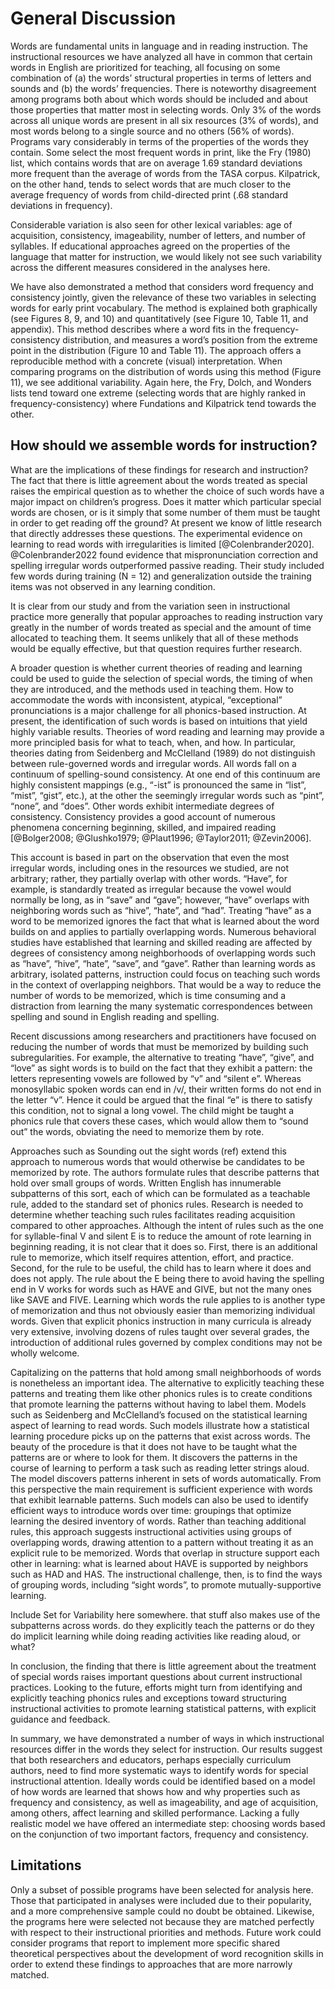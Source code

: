 # General Discussion
Words are fundamental units in language and in reading instruction. The instructional resources we have analyzed all have in common that certain words in English are prioritized for teaching, all focusing on some combination of (a) the words’ structural properties in terms of letters and sounds and (b) the words’ frequencies. There is noteworthy disagreement among programs both about which words should be included and about those properties that matter most in selecting words. Only 3% of the words across all unique words are present in all six resources (3% of words), and most words belong to a single source and no others (56% of words). Programs vary considerably in terms of the properties of the words they contain. Some select the most frequent words in print, like the Fry (1980) list, which contains words that are on average 1.69 standard deviations more frequent than the average of words from the TASA corpus. Kilpatrick, on the other hand, tends to select words that are much closer to the average frequency of words from child-directed print (.68 standard deviations in frequency).

Considerable variation is also seen for other lexical variables: age of acquisition, consistency, imageability, number of letters, and number of syllables. If educational approaches agreed on the properties of the language that matter for instruction, we would likely not see such variability across the different measures considered in the analyses here. 

We have also demonstrated a method that considers word frequency and consistency jointly, given the relevance of these two variables in selecting words for early print vocabulary. The method is explained both graphically (see Figures 8, 9, and 10) and quantitatively (see Figure 10, Table 11, and appendix). This method describes where a word fits in the frequency-consistency distribution, and measures a word's position from the extreme point in the distribution (Figure 10 and Table 11). The approach offers a reproducible method with a concrete (visual) interpretation. When comparing programs on the distribution of words using this method (Figure 11), we see additional variability. Again here, the Fry, Dolch, and Wonders lists tend toward one extreme (selecting words that are highly ranked in frequency-consistency) where Fundations and Kilpatrick tend towards the other.

## How should we assemble words for instruction?
What are the implications of these findings for research and instruction? The fact that there is little agreement about the words treated as special raises the empirical question as to whether the choice of such words have a major impact on children’s progress. Does it matter which particular special words are chosen, or is it simply that some number of them must be taught in order to get reading off the ground? At present we know of little research that directly addresses these questions. The experimental evidence on learning to read words with irregularities is limited [@Colenbrander2020]. @Colenbrander2022 found evidence that mispronunciation correction and spelling irregular words outperformed passive reading. Their study included few words during training (N = 12) and generalization outside the training items was not observed in any learning condition.

It is clear from our study and from the variation seen in instructional practice more generally that popular approaches to reading instruction vary greatly in the number of words treated as special and the amount of time allocated to teaching them. It seems unlikely that all of these methods would be equally effective, but that question requires further research. 

A broader question is whether current theories of reading and learning could be used to guide the selection of special words, the timing of when they are introduced, and the methods used in teaching them. How to accommodate the words with inconsistent, atypical, “exceptional” pronunciations is a major challenge for all phonics-based instruction. At present, the identification of such words is based on intuitions that yield highly variable results. Theories of word reading and learning may provide a more principled basis for what to teach, when, and how. In particular, theories dating from Seidenberg and McClelland (1989) do not distinguish between rule-governed words and irregular words. All words fall on a continuum of spelling-sound consistency. At one end of this continuum are highly consistent mappings (e.g., "-ist" is pronounced the same in "list", "mist", "gist", etc.), at the other the seemingly irregular words such as "pint", "none", and "does". Other words exhibit intermediate degrees of consistency.  Consistency provides a good account of numerous phenomena concerning beginning, skilled, and impaired reading [@Bolger2008; @Glushko1979; @Plaut1996; @Taylor2011; @Zevin2006]. 

This account is based in part on the observation that even the most irregular words, including ones in the resources we studied, are not arbitrary; rather, they partially overlap with other words. "Have", for example, is standardly treated as irregular because the vowel would normally be long, as in "save" and "gave"; however, "have" overlaps with neighboring words such as "hive", "hate", and "had". Treating "have" as a word to be memorized ignores the fact that what is learned about the word builds on and applies to partially overlapping words. Numerous behavioral studies have established that learning and skilled reading are affected by degrees of consistency among neighborhoods of overlapping words such as "have", "hive", "hate", "save", and "gave". Rather than learning words as arbitrary, isolated patterns, instruction could focus on teaching such words in the context of overlapping neighbors. That would be a way to reduce the number of words to be memorized, which is time consuming and a distraction from learning the many systematic correspondences between spelling and sound in English reading and spelling. 

Recent discussions among researchers and practitioners have focused on reducing the number of words that must be memorized by building such subregularities. For example, the alternative to treating "have", "give", and "love" as sight words is to build on the fact that they exhibit a pattern: the letters representing vowels are followed by "v" and "silent e". Whereas monosyllabic spoken words can end in /v/, their written forms do not end in the letter "v". Hence it could be argued that the final "e" is there to satisfy this condition, not to signal a long vowel. The child might be taught a phonics rule that covers these cases, which would allow them to “sound out” the words, obviating the need to memorize them by rote. 

Approaches such as Sounding out the sight words (ref) extend this approach to numerous words that would otherwise be candidates to be memorized by rote. The authors formulate rules that describe patterns that hold over small groups of words. Written English has innumerable subpatterns of this sort, each of which can be formulated as a teachable rule, added to the standard set of phonics rules. Research is needed to determine whether teaching such rules facilitates reading acquisition compared to other approaches. Although the intent of rules such as the one for syllable-final V and silent E is to reduce the amount of rote learning in beginning reading, it is not clear that it does so.  First, there is an additional rule to memorize, which itself requires attention, effort, and practice. Second, for the rule to be useful, the child has to learn where it does and does not apply. The rule about the E being there to avoid having the spelling end in V works for words such as HAVE and GIVE, but not the many ones like SAVE and FIVE. Learning which words the rule applies to is another type of memorization and thus not obviously easier than memorizing individual words. Given that explicit phonics instruction in many curricula is already very extensive, involving dozens of rules taught over several grades, the introduction of additional rules governed by complex conditions may not be wholly welcome.

Capitalizing on the patterns that hold among small neighborhoods of words is nonetheless an important idea. The alternative to explicitly teaching these patterns and treating them like other phonics rules is to create conditions that promote learning the patterns without having to label them. Models such as Seidenberg and McClelland’s focused on the statistical learning aspect of learning to read words. Such models illustrate how a statistical learning procedure picks up on the patterns that exist across words. The beauty of the procedure is that it does not have to be taught what the patterns are or where to look for them. It discovers the patterns in the course of learning to perform a task such as reading letter strings aloud. The model discovers patterns inherent in sets of words automatically. From this perspective the main requirement is sufficient experience with words that exhibit learnable patterns. Such models can also be used to identify efficient ways to introduce words over time: groupings that optimize learning the desired inventory of words. Rather than teaching additional rules, this approach suggests instructional activities using groups of overlapping words, drawing attention to a pattern without treating it as an explicit rule to be memorized. Words that overlap in structure support each other in learning: what is learned about HAVE is supported by neighbors such as HAD and HAS. The instructional challenge, then, is to find the ways of grouping words, including “sight words”, to promote mutually-supportive learning.

Include Set for Variability here somewhere. that stuff also makes use of the subpatterns across words. do they explicitly teach the patterns or do they do implicit learning while doing reading activities like reading aloud, or what?  

In conclusion, the finding that there is little agreement about the treatment of special words raises important questions about current instructional practices. Looking to the future, efforts might turn from identifying and explicitly teaching phonics rules and exceptions toward structuring instructional activities to promote learning statistical patterns, with explicit guidance and feedback.






In summary, we have demonstrated a number of ways in which instructional resources differ in the words they select for instruction. Our results suggest that both researchers and educators, perhaps especially curriculum authors, need to find more systematic ways to identify words for special instructional attention. Ideally words could be identified based on a model of how words are learned that shows how and why properties such as frequency and consistency, as well as imageability, and age of acquisition, among others, affect learning and skilled performance. Lacking a fully realistic model we have offered an intermediate step: choosing words based on the conjunction of two important factors, frequency and consistency.

## Limitations
Only a subset of possible programs have been selected for analysis here. Those that participated in analyses were included due to their popularity, and a more comprehensive sample could no doubt be obtained. Likewise, the programs here were selected not because they are matched perfectly with respect to their instructional priorities and methods. Future work could consider programs that report to implement more specific shared theoretical perspectives about the development of word recognition skills in order to extend these findings to approaches that are more narrowly matched.

\newpage
